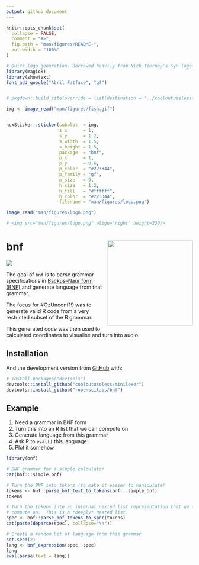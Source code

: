 ```yaml
---
output: github_document
---
```


<!-- README.md is generated from README.Rmd. Please edit that file -->

```r
knitr::opts_chunk$set(
  collapse = FALSE,
  comment = "#>",
  fig.path = "man/figures/README-",
  out.width = "100%"
)
```


```r
# Quick logo generation. Borrowed heavily from Nick Tierney's Syn logo process
library(magick)
library(showtext)
font_add_google("Abril Fatface", "gf")


# pkgdown::build_site(override = list(destination = "../coolbutuseless.github.io/package/devout"))
```


```r
img <- image_read("man/figures/fish.gif")


hexSticker::sticker(subplot  = img,
                    s_x      = 1,
                    s_y      = 1.2,
                    s_width  = 1.5,
                    s_height = 1.5,
                    package  = "bnf",
                    p_x      = 1,
                    p_y      = 0.6,
                    p_color  = "#223344",
                    p_family = "gf",
                    p_size   = 9,
                    h_size   = 1.2,
                    h_fill   = "#ffffff",
                    h_color  = "#223344",
                    filename = "man/figures/logo.png")

image_read("man/figures/logo.png")

# <img src="man/figures/logo.png" align="right" height=230/>
```


# bnf <img src="man/figures/logo.png" align="right" height=230/>

<!-- badges: start -->
![](https://img.shields.io/badge/very-experimental-orange.svg)
<!-- badges: end -->

The goal of `bnf` is to parse grammar specifications in 
[Backus–Naur form (BNF)](https://en.wikipedia.org/wiki/Backus%E2%80%93Naur_form) 
and generate language from that grammar.

The focus for #OzUnconf19 was to generate valid R code from a very restricted
subset of the R grammar.

This generated code was then used to calculated coordinates to visualise and turn into audio.

## Installation

And the development version from [GitHub](https://github.com/) with:

``` r
# install.packages("devtools")
devtools::install_github("coolbutuseless/minilexer")
devtools::install_github("ropenscilabs/bnf")
```
## Example

1. Need a grammar in BNF form
2. Turn this into an R list that we can compute on
3. Generate language from this grammar
4. Ask R to `eval()` this language
5. Plot it somehow


```r
library(bnf)

# BNF grammar for a simple calculator
cat(bnf:::simple_bnf)

# Turn the BNF into tokens (to make it easier to manipulate)
tokens <- bnf::parse_bnf_text_to_tokens(bnf:::simple_bnf)
tokens

# Turn the tokens into an internal nexted list representation that we can 
# compute on.  This is a *deeply* nested list.
spec <- bnf::parse_bnf_tokens_to_spec(tokens)
cat(paste(deparse(spec), collapse="\n"))
```


```r
# Create a random bit of language from this grammar
set.seed(2)
lang <- bnf_expression(spec, spec)
lang
eval(parse(text = lang))
```







